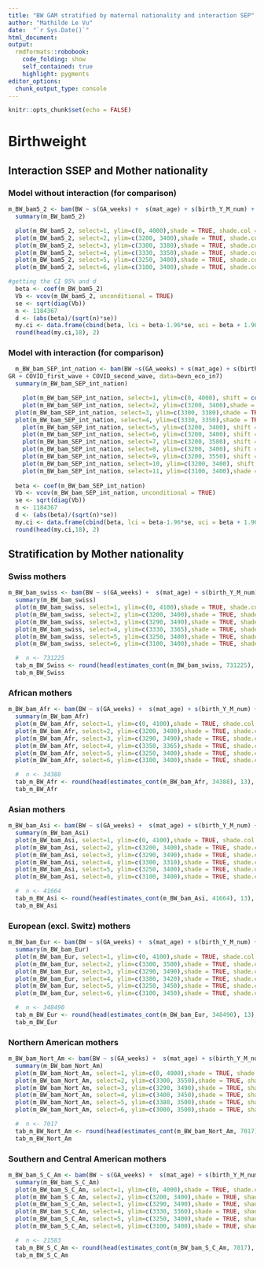 ```yaml
---
title: "BW GAM stratified by maternal nationality and interaction SEP"
author: "Mathilde Le Vu"
date:  "`r Sys.Date()`"
html_document: 
output:
  rmdformats::robobook:
    code_folding: show
    self_contained: true
    highlight: pygments
editor_options: 
  chunk_output_type: console
---
```



```r
knitr::opts_chunk$set(echo = FALSE)
```


# Birthweight
## Interaction SSEP and Mother nationality

### Model without interaction (for comparison)
```r
m_BW_bam5_2 <- bam(BW ~ s(GA_weeks) +  s(mat_age) + s(birth_Y_M_num) + s(month, bs="cc") + s(mean_ssep2) + s(mean_Alt_mean2)+ parity_cat + sex + Urban3 + Language + mother_nationality_cat2 + civil_status3 + HW + GR + COVID_first_wave + COVID_second_wave, data=bevn_eco_in7)  
  summary(m_BW_bam5_2)

  plot(m_BW_bam5_2, select=1, ylim=c(0, 4000),shade = TRUE, shade.col = "lightblue",  shift = coef(m_BW_bam5_2)[1]) #GA
  plot(m_BW_bam5_2, select=2, ylim=c(3200, 3400),shade = TRUE, shade.col = "lightblue",  shift = coef(m_BW_bam5_2)[1]) #mat age
  plot(m_BW_bam5_2, select=3, ylim=c(3300, 3380),shade = TRUE, shade.col = "lightblue",  shift = coef(m_BW_bam5_2)[1],  xlab  = "1 : 2007-01,     25: 2009-01,     50: 2011-02,    75: 2013-03,   100: 2015-04,    125: 2017-05, 150: 2019-06") #birth_Y_M_num
  plot(m_BW_bam5_2, select=4, ylim=c(3330, 3350),shade = TRUE, shade.col = "lightblue",  shift = coef(m_BW_bam5_2)[1]) #month
  plot(m_BW_bam5_2, select=5, ylim=c(3250, 3400),shade = TRUE, shade.col = "lightblue",  shift = coef(m_BW_bam5_2)[1]) #mean ssep
  plot(m_BW_bam5_2, select=6, ylim=c(3100, 3400),shade = TRUE, shade.col = "lightblue",  shift = coef(m_BW_bam5_2)[1]) #mean altitude

#getting the CI 95% and d
  beta <- coef(m_BW_bam5_2)
  Vb <- vcov(m_BW_bam5_2, unconditional = TRUE)
  se <- sqrt(diag(Vb))
  n <- 1184367
  d <- (abs(beta)/(sqrt(n)*se))
  my.ci <- data.frame(cbind(beta, lci = beta-1.96*se, uci = beta + 1.96*se, d))
  round(head(my.ci,18), 2)  
```

### Model with interaction (for comparison)

```r
  m_BW_bam_SEP_int_nation <- bam(BW ~s(GA_weeks) + s(mat_age) + s(birth_Y_M_num) + s(month, bs="cc") +  s(mean_ssep2, by=mother_nationality_cat2) + s(mean_Alt_mean2)+ parity_cat + sex  +  Urban3 + Language + mother_nationality_cat2 + civil_status3 + HW +
GR + COVID_first_wave + COVID_second_wave, data=bevn_eco_in7)
  summary(m_BW_bam_SEP_int_nation)

    plot(m_BW_bam_SEP_int_nation, select=1, ylim=c(0, 4000), shift = coef(m_BW_bam_SEP_int_nation)[1], shade = TRUE, shade.col = "lightblue") #GA
    plot(m_BW_bam_SEP_int_nation, select=2, ylim=c(3200, 3400),shade = TRUE, shade.col = "lightblue",  shift = coef(m_BW_bam_SEP_int_nation)[1]) #mat age
  plot(m_BW_bam_SEP_int_nation, select=3, ylim=c(3300, 3380),shade = TRUE, shade.col = "lightblue",  shift = coef(m_BW_bam_SEP_int_nation)[1],  xlab  = "1 : 2007-01,     25: 2009-01,     50: 2011-02,    75: 2013-03,   100: 2015-04,    125: 2017-05, 150: 2019-06") #birth_Y_M_num
  plot(m_BW_bam_SEP_int_nation, select=4, ylim=c(3330, 3350),shade = TRUE, shade.col = "lightblue",  shift = coef(m_BW_bam_SEP_int_nation)[1]) #month
    plot(m_BW_bam_SEP_int_nation, select=5, ylim=c(3200, 3400), shift = coef(m_BW_bam_SEP_int_nation)[1], shade = TRUE, shade.col = "lightblue") #ssep * Switzerland
    plot(m_BW_bam_SEP_int_nation, select=6, ylim=c(3200, 3400), shift = coef(m_BW_bam_SEP_int_nation)[1], shade = TRUE, shade.col = "lightblue") #ssep* Africa
    plot(m_BW_bam_SEP_int_nation, select=7, ylim=c(3200, 3580), shift = coef(m_BW_bam_SEP_int_nation)[1], shade = TRUE, shade.col = "lightblue") #ssep * Asia
    plot(m_BW_bam_SEP_int_nation, select=8, ylim=c(3200, 3400), shift = coef(m_BW_bam_SEP_int_nation)[1], shade = TRUE, shade.col = "lightblue") #ssep * Europe excluding Switzerland
    plot(m_BW_bam_SEP_int_nation, select=9, ylim=c(3200, 3550), shift = coef(m_BW_bam_SEP_int_nation)[1], shade = TRUE, shade.col = "lightblue") #ssep * Nothern America
    plot(m_BW_bam_SEP_int_nation, select=10, ylim=c(3200, 3400), shift = coef(m_BW_bam_SEP_int_nation)[1], shade = TRUE, shade.col = "lightblue") #ssep * Southern and Central America
    plot(m_BW_bam_SEP_int_nation, select=11, ylim=c(3100, 3400),shade = TRUE, shade.col = "lightblue",  shift = coef(m_BW_bam_SEP_int_nation)[1]) #mean altitude
      
  beta <- coef(m_BW_bam_SEP_int_nation)
  Vb <- vcov(m_BW_bam_SEP_int_nation, unconditional = TRUE)
  se <- sqrt(diag(Vb))
  n <- 1184367
  d <- (abs(beta)/(sqrt(n)*se))
  my.ci <- data.frame(cbind(beta, lci = beta-1.96*se, uci = beta + 1.96*se, d))
  round(head(my.ci,18), 2) 
```

## Stratification by Mother nationality

### Swiss mothers

```r
m_BW_bam_swiss <- bam(BW ~ s(GA_weeks) +  s(mat_age) + s(birth_Y_M_num) + s(month, bs="cc") + s(mean_ssep2) + s(mean_Alt_mean2)+ parity_cat + sex + Urban3 + Language + civil_status3 + HW + GR + COVID_first_wave + COVID_second_wave, data=bevn_eco_in7_Swiss)  
  summary(m_BW_bam_swiss)
  plot(m_BW_bam_swiss, select=1, ylim=c(0, 4100),shade = TRUE, shade.col = "lightblue",  shift = coef(m_BW_bam_swiss)[1]) #GA
  plot(m_BW_bam_swiss, select=2, ylim=c(3200, 3400),shade = TRUE, shade.col = "lightblue",  shift = coef(m_BW_bam_swiss)[1]) #mat age
  plot(m_BW_bam_swiss, select=3, ylim=c(3290, 3490),shade = TRUE, shade.col = "lightblue",  shift = coef(m_BW_bam_swiss)[1],  xlab  = "1 : 2007-01,     25: 2009-01,     50: 2011-02,    75: 2013-03,   100: 2015-04,    125: 2017-05, 150: 2019-06") #birth_Y_M_num
  plot(m_BW_bam_swiss, select=4, ylim=c(3330, 3365),shade = TRUE, shade.col = "lightblue",  shift = coef(m_BW_bam_swiss)[1]) #month
  plot(m_BW_bam_swiss, select=5, ylim=c(3250, 3400),shade = TRUE, shade.col = "lightblue",  shift = coef(m_BW_bam_swiss)[1]) #mean ssep
  plot(m_BW_bam_swiss, select=6, ylim=c(3100, 3400),shade = TRUE, shade.col = "lightblue",  shift = coef(m_BW_bam_swiss)[1]) #mean altitude
```

```r
  #  n <- 731225
  tab_m_BW_Swiss <- round(head(estimates_cont(m_BW_bam_swiss, 731225), 13), 2)
  tab_m_BW_Swiss
```

### African mothers
```r
m_BW_bam_Afr <- bam(BW ~ s(GA_weeks) +  s(mat_age) + s(birth_Y_M_num) + s(month, bs="cc") + s(mean_ssep2) + s(mean_Alt_mean2)+ parity_cat + sex + Urban3 + Language + civil_status3 + HW + GR + COVID_first_wave + COVID_second_wave, data=bevn_eco_in7_Afr)  
  summary(m_BW_bam_Afr)
  plot(m_BW_bam_Afr, select=1, ylim=c(0, 4100),shade = TRUE, shade.col = "lightblue",  shift = coef(m_BW_bam_Afr)[1]) #GA
  plot(m_BW_bam_Afr, select=2, ylim=c(3200, 3400),shade = TRUE, shade.col = "lightblue",  shift = coef(m_BW_bam_Afr)[1]) #mat age
  plot(m_BW_bam_Afr, select=3, ylim=c(3290, 3490),shade = TRUE, shade.col = "lightblue",  shift = coef(m_BW_bam_Afr)[1],  xlab  = "1 : 2007-01,     25: 2009-01,     50: 2011-02,    75: 2013-03,   100: 2015-04,    125: 2017-05, 150: 2019-06") #birth_Y_M_num
  plot(m_BW_bam_Afr, select=4, ylim=c(3350, 3365),shade = TRUE, shade.col = "lightblue",  shift = coef(m_BW_bam_Afr)[1]) #month
  plot(m_BW_bam_Afr, select=5, ylim=c(3250, 3400),shade = TRUE, shade.col = "lightblue",  shift = coef(m_BW_bam_Afr)[1]) #mean ssep
  plot(m_BW_bam_Afr, select=6, ylim=c(3100, 3400),shade = TRUE, shade.col = "lightblue",  shift = coef(m_BW_bam_Afr)[1]) #mean altitude
```

```r
  #  n <- 34388
  tab_m_BW_Afr <- round(head(estimates_cont(m_BW_bam_Afr, 34388), 13), 2)
  tab_m_BW_Afr
```

### Asian mothers
```r
m_BW_bam_Asi <- bam(BW ~ s(GA_weeks) +  s(mat_age) + s(birth_Y_M_num) + s(month, bs="cc") + s(mean_ssep2) + s(mean_Alt_mean2)+ parity_cat + sex + Urban3 + Language + civil_status3 + HW + GR + COVID_first_wave + COVID_second_wave, data=bevn_eco_in7_Asi)  
  summary(m_BW_bam_Asi)
  plot(m_BW_bam_Asi, select=1, ylim=c(0, 4100),shade = TRUE, shade.col = "lightblue",  shift = coef(m_BW_bam_Asi)[1]) #GA
  plot(m_BW_bam_Asi, select=2, ylim=c(3200, 3400),shade = TRUE, shade.col = "lightblue",  shift = coef(m_BW_bam_Asi)[1]) #mat age
  plot(m_BW_bam_Asi, select=3, ylim=c(3290, 3490),shade = TRUE, shade.col = "lightblue",  shift = coef(m_BW_bam_Asi)[1],  xlab  = "1 : 2007-01,     25: 2009-01,     50: 2011-02,    75: 2013-03,   100: 2015-04,    125: 2017-05, 150: 2019-06") #birth_Y_M_num
  plot(m_BW_bam_Asi, select=4, ylim=c(3300, 3310),shade = TRUE, shade.col = "lightblue",  shift = coef(m_BW_bam_Asi)[1]) #month
  plot(m_BW_bam_Asi, select=5, ylim=c(3250, 3400),shade = TRUE, shade.col = "lightblue",  shift = coef(m_BW_bam_Asi)[1]) #mean ssep
  plot(m_BW_bam_Asi, select=6, ylim=c(3100, 3400),shade = TRUE, shade.col = "lightblue",  shift = coef(m_BW_bam_Asi)[1]) #mean altitude
```

```r
  #  n <- 41664
  tab_m_BW_Asi <- round(head(estimates_cont(m_BW_bam_Asi, 41664), 13), 2)
  tab_m_BW_Asi
```

### European (excl. Switz) mothers
```r
m_BW_bam_Eur <- bam(BW ~ s(GA_weeks) +  s(mat_age) + s(birth_Y_M_num) + s(month, bs="cc") + s(mean_ssep2) + s(mean_Alt_mean2)+ parity_cat + sex + Urban3 + Language + civil_status3 + HW + GR + COVID_first_wave + COVID_second_wave, data=bevn_eco_in7_Eur)  
  summary(m_BW_bam_Eur)
  plot(m_BW_bam_Eur, select=1, ylim=c(0, 4100),shade = TRUE, shade.col = "lightblue",  shift = coef(m_BW_bam_Eur)[1]) #GA
  plot(m_BW_bam_Eur, select=2, ylim=c(3300, 3500),shade = TRUE, shade.col = "lightblue",  shift = coef(m_BW_bam_Eur)[1]) #mat age
  plot(m_BW_bam_Eur, select=3, ylim=c(3290, 3490),shade = TRUE, shade.col = "lightblue",  shift = coef(m_BW_bam_Eur)[1],  xlab  = "1 : 2007-01,     25: 2009-01,     50: 2011-02,    75: 2013-03,   100: 2015-04,    125: 2017-05, 150: 2019-06") #birth_Y_M_num
  plot(m_BW_bam_Eur, select=4, ylim=c(3380, 3420),shade = TRUE, shade.col = "lightblue",  shift = coef(m_BW_bam_Eur)[1]) #month
  plot(m_BW_bam_Eur, select=5, ylim=c(3250, 3450),shade = TRUE, shade.col = "lightblue",  shift = coef(m_BW_bam_Eur)[1]) #mean ssep
  plot(m_BW_bam_Eur, select=6, ylim=c(3100, 3450),shade = TRUE, shade.col = "lightblue",  shift = coef(m_BW_bam_Eur)[1]) #mean altitude
```

```r
  #  n <- 348490
  tab_m_BW_Eur <- round(head(estimates_cont(m_BW_bam_Eur, 348490), 13), 2)
  tab_m_BW_Eur
```

### Northern American mothers
```r
m_BW_bam_Nort_Am <- bam(BW ~ s(GA_weeks) +  s(mat_age) + s(birth_Y_M_num) + s(month, bs="cc") + s(mean_ssep2) + s(mean_Alt_mean2)+ parity_cat + sex + Urban3 + Language + civil_status3 + HW + GR + COVID_first_wave + COVID_second_wave, data=bevn_eco_in7_Nort_Am)  
  summary(m_BW_bam_Nort_Am)
  plot(m_BW_bam_Nort_Am, select=1, ylim=c(0, 4000),shade = TRUE, shade.col = "lightblue",  shift = coef(m_BW_bam_Nort_Am)[1]) #GA
  plot(m_BW_bam_Nort_Am, select=2, ylim=c(3300, 3550),shade = TRUE, shade.col = "lightblue",  shift = coef(m_BW_bam_Nort_Am)[1]) #mat age
  plot(m_BW_bam_Nort_Am, select=3, ylim=c(3290, 3490),shade = TRUE, shade.col = "lightblue",  shift = coef(m_BW_bam_Nort_Am)[1],  xlab  = "1 : 2007-01,     25: 2009-01,     50: 2011-02,    75: 2013-03,   100: 2015-04,    125: 2017-05, 150: 2019-06") #birth_Y_M_num
  plot(m_BW_bam_Nort_Am, select=4, ylim=c(3400, 3450),shade = TRUE, shade.col = "lightblue",  shift = coef(m_BW_bam_Nort_Am)[1]) #month
  plot(m_BW_bam_Nort_Am, select=5, ylim=c(3380, 3500),shade = TRUE, shade.col = "lightblue",  shift = coef(m_BW_bam_Nort_Am)[1]) #mean ssep
  plot(m_BW_bam_Nort_Am, select=6, ylim=c(3000, 3500),shade = TRUE, shade.col = "lightblue",  shift = coef(m_BW_bam_Nort_Am)[1]) #mean altitude
```

```r
  #  n <- 7017
  tab_m_BW_Nort_Am <- round(head(estimates_cont(m_BW_bam_Nort_Am, 7017), 13), 2)
  tab_m_BW_Nort_Am
```

### Southern and Central American mothers
```r
m_BW_bam_S_C_Am <- bam(BW ~ s(GA_weeks) +  s(mat_age) + s(birth_Y_M_num) + s(month, bs="cc") + s(mean_ssep2) + s(mean_Alt_mean2)+ parity_cat + sex + Urban3 + Language + civil_status3 + HW + GR + COVID_first_wave + COVID_second_wave, data=bevn_eco_in7_S_C_Am)  
  summary(m_BW_bam_S_C_Am)
  plot(m_BW_bam_S_C_Am, select=1, ylim=c(0, 4000),shade = TRUE, shade.col = "lightblue",  shift = coef(m_BW_bam_S_C_Am)[1]) #GA
  plot(m_BW_bam_S_C_Am, select=2, ylim=c(3200, 3400),shade = TRUE, shade.col = "lightblue",  shift = coef(m_BW_bam_S_C_Am)[1]) #mat age
  plot(m_BW_bam_S_C_Am, select=3, ylim=c(3290, 3490),shade = TRUE, shade.col = "lightblue",  shift = coef(m_BW_bam_S_C_Am)[1],  xlab  = "1 : 2007-01,     25: 2009-01,     50: 2011-02,    75: 2013-03,   100: 2015-04,    125: 2017-05, 150: 2019-06") #birth_Y_M_num
  plot(m_BW_bam_S_C_Am, select=4, ylim=c(3330, 3360),shade = TRUE, shade.col = "lightblue",  shift = coef(m_BW_bam_S_C_Am)[1]) #month
  plot(m_BW_bam_S_C_Am, select=5, ylim=c(3250, 3400),shade = TRUE, shade.col = "lightblue",  shift = coef(m_BW_bam_S_C_Am)[1]) #mean ssep
  plot(m_BW_bam_S_C_Am, select=6, ylim=c(3100, 3400),shade = TRUE, shade.col = "lightblue",  shift = coef(m_BW_bam_S_C_Am)[1]) #mean altitude
```

```r
  #  n <- 21583
  tab_m_BW_S_C_Am <- round(head(estimates_cont(m_BW_bam_S_C_Am, 7017), 13), 2)
  tab_m_BW_S_C_Am
```
